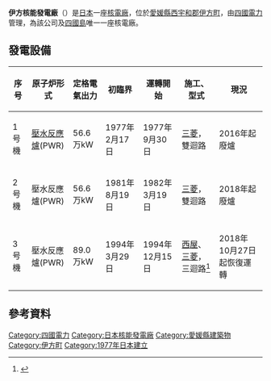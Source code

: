 {{Infobox power station
|name                = 伊方核能發電廠
|image               = Ikata Nuclear Powerplant.JPG
|image_caption       = 伊方核能發電廠（2006年8月）
|location_map        = Japan
|country             = [[日本|日本]]
|lat_d   = 33
|lat_m   = 29
|lat_s   = 27
|lat_NS  = N
|long_d  = 132
|long_m  = 18
|long_s  = 41
|long_EW = E
|coordinates_type = region:JP_type:landmark
|coordinates_display = title
|operator            = [[四國電力|四國電力]]
|construction_began  = {{start date|1973|09|01}}
|commissioned        = {{start date|1977|09|30}}
|decommissioned      = 
|reactors_operate_mw = 2 x 566 [[Megawatt|MW]]<br>1 x 890 MW
|reactors_decom_mw   = 
|reactors_const_mw   = 
|average_annual_year = 2006
|average_annual_gen  = 12,925
|net_generation      = 281,159
|website             = 
|as_of               = 14 March 2011
}}

'''伊方核能發電廠'''（{{lang-ja|伊方発電所}}）是[[日本|日本]]一座[[核電廠|核電廠]]，位於[[愛媛縣|愛媛縣]][[西宇和郡|西宇和郡]][[伊方町|伊方町]]，由[[四國電力|四國電力]]管理，為該公司及[[四國島|四國島]]唯一一座核電廠。

== 發電設備 ==
{| class="wikitable"
! 序号
! 原子炉形式
! 定格電氣出力
! 初臨界
! 運轉開始
! 施工、型式
! 現況
|-
| 1号機
| [[壓水反應爐|壓水反應爐]](PWR)
| 56.6万kW
| 1977年2月17日
| 1977年9月30日
| [[三菱重工業|三菱]]，雙迴路
| 2016年起廢爐
|-
| 2号機
| 壓水反應爐(PWR)
| 56.6万kW
| 1981年8月19日
| 1982年3月19日
| [[三菱重工業|三菱]]，雙迴路
| 2018年起廢爐
|-
| 3号機
| 壓水反應爐(PWR)
| 89.0万kW
| 1994年3月29日
| 1994年12月15日
| [[西屋|西屋]]、[[三菱重工業|三菱]]，三迴路<ref>{{Cite web |url=http://www.nucleartourist.com/world/plant4.htm |title=Nuclear Power Plants - Japan<!-- Bot generated title --> |accessdate=2014-05-18 |archive-date=2020-02-23 |archive-url=https://web.archive.org/web/20200223035740/http://www.nucleartourist.com/world/plant4.htm |dead-url=no }}</ref>
| 2018年10月27日起恢復運轉
|}

==參考資料==
{{Reflist}}

{{日本核能發電廠}}
[[Category:四國電力|Category:四國電力]]
[[Category:日本核能發電廠|Category:日本核能發電廠]]
[[Category:愛媛縣建築物|Category:愛媛縣建築物]]
[[Category:伊方町|Category:伊方町]]
[[Category:1977年日本建立|Category:1977年日本建立]]